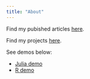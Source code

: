 ```yaml
---
title: "About"
---
```


Find my pubished articles [here](articles.qmd).

Find my projects [here](https://github.com/markjholmes).

See demos below:

- [Julia demo](julia-demo.qmd)
- [R demo](r-demo.qmd)